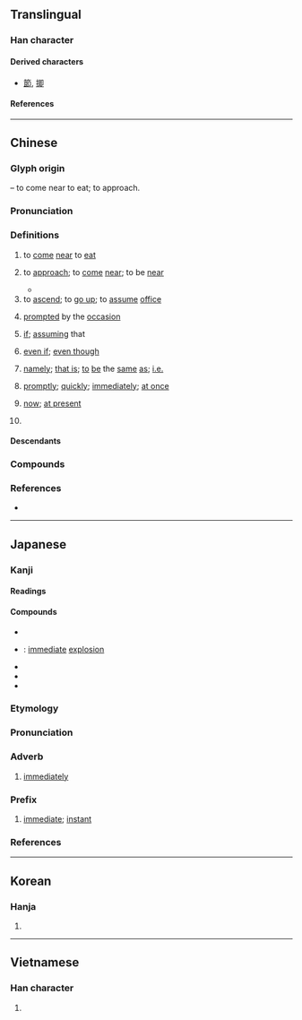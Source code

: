 {{also|卽|既}}
{{character info}}
{{character info|0x2F82F}}
==Translingual==
{{stroke order|strokes=7}}

===Han character===
{{Han char|rn=26|rad=卩|as=05|sn=7|four=77720|canj=AISL|ids=⿲⿰𠄌彐丶卩}}

====Derived characters====
* [[節]], [[揤]]

====References====
{{Han ref|kx=0159.180|dkj=02855|dj=0364.070|hdz=10314.020|uh=5373}}

----

==Chinese==
{{zh-forms|alt=卽,皍}}

===Glyph origin===
{{Han etym}}
{{Han compound|皀|卩|ls=ic|t1=ancient round-mouthed food vessel|t2=to kneel}} – to come near to eat; to approach.

===Pronunciation===
{{zh-pron
|m=jí,jì,2n=nonstandard or dialectal
|m-s=ji2
|c=zik1
|c-t=
|g=
|h=pfs=chit;gd=jid5
|j=
|mb=cĭ
|md=cék
|mn=chit/tw,xm,zz:chek/qz:chiak
|mn_note=chit - vernacular; chek/chiak - literary
|mn-t=ziag4/ziêg4
|mn-t_note=ziag4 - Shantou; ziêg4 - Chaozhou
|w=4jiq
|x=
|mc=y
|oc=y
|cat=v,conj,prep,adv,n,pn
}}

===Definitions===
{{zh-hanzi}}

# {{lb|zh|obsolete}} to [[come]] [[near]] to [[eat]]
# to [[approach]]; to [[come]] [[near]]; to be [[near]]
#: {{zh-x|若即若離}}
#* {{zh-x|虎 將 即 禽，禽 不知 虎 之 即 己 也，而 相 鬥 兩 罷，而 歸 其 死 於 虎。|A tiger is about to '''approach''' [two] beasts. The beasts are not aware that the tiger is '''approaching''' themselves, and instead fought among themselves such that they both became exhausted. In the end they would both die in the hands of the tiger.|ref=Zhanguoce}}
# to [[ascend]]; to [[go up]]; to [[assume]] [[office]]
#: {{zh-x|即位|to ascend to the throne}}
# [[prompted]] by the [[occasion]]
#: {{zh-x|即興|to improvise; to extemporise}}
# {{lb|zh|literary}} [[if]]; [[assume|assuming]] that
# {{lb|zh|literary}} [[even if]]; [[even though]]
# [[namely]]; [[that is]]; [[to]] [[be]] the [[same]] [[as]]; [[i.e.]]
#: {{zh-x|^天竺 即 今天 的 ^印度。|Tianzhu is the same as today's India.}}
# [[promptly]]; [[quickly]]; [[immediately]]; [[at once]]
#: {{zh-x|一觸即潰|to collapse on the first encounter}}
#: {{zh-x|如 遇 緊急 情況 請 即 報警。|In an emergency situation, please call the police immediately.}}
# [[now]]; [[at present]]
#: {{zh-x|在即|to be imminent}}
# {{surname|zh}}

====Descendants====
{{CJKV||そく|즉|k=卽|tức}}

===Compounds===
{{zh-der|即期匯票|即時|即日|即或|即政|即時新聞|即令|即鹿無虞|俯拾即是|不死即傷|即興|即即|一觸即發|即溜|即色宗|即位|即墨之戰|即景|不即不離|即將|一拍即合|即時作業|即身成佛|即景會心|即吉|即事詩|即夜|即景生情|即使|即席演奏|即戎|即墨侯|即心即佛|即事|即早兒|即世|一觸即潰|即是|在即|即目|即漸|即可|即刻|即便|即位登龍|即今|即事即理|即真|即席|即興表演|搖筆即來|相即相入|捨近即遠|空即是色|稍縱即逝|相次即世|目即成誦|登即|當即|旋即|瞬即|目即|隨插即用|遂即|若即若離|趕即|著即|非死即傷|立即|迅即|隨即}}

===References===
* {{R:yue:Hanzi}}

{{zh-cat|Elementary}}

----

==Japanese==
{{ja-kanji forms|即|卽}} <!-- As found in Jōyō kanji 2010 -->

===Kanji===
{{ja-kanji|grade=c|rs=卩05|kyu=卽}}

====Readings====
{{ja-readings
|goon=そく
|kanon=しょく
|kun=つ-く, すなわ-ち, もし
}}

====Compounds====
{{der-top|Compounds}}
* {{ja-r|即%時|そく%じ}}
* {{ja-r|即%発|そく%はつ}}: [[immediate]] [[explosion]]
* {{ja-r|即%興|そっ%きょう}}
* {{ja-r|即%刻|そっ%こく}}
* {{ja-r|当%意%即%妙|とう%い%そく%みょう}}
{{der-bottom}}

===Etymology===
{{ja-kanjitab|そく|yomi=o}}

===Pronunciation===
{{ja-pron|yomi=goon|そく|acc=1|acc_ref=DJR,NHK}}

===Adverb===
{{ja-pos|adverb|そく}}

# [[immediately]]

===Prefix===
{{ja-pos|prefix|そく}}

# {{lb|ja|informal}} [[immediate]]; [[instant]]
#: {{ja-usex|'''即'''[[売り切れ]]|'''そく'''-うりきれ|selling out '''instantly'''}}
#: {{ja-usex|'''即'''[[負け]]|'''そく'''-まけ|'''instant''' loss}}

===References===
<references/>

----

==Korean==

===Hanja===
{{ko-hanja|곧|즉}}

# {{alternative form of|ko|卽|t=[[immediately]]; [[in other words]]}}

----

==Vietnamese==

===Han character===
{{vi-readings|reading=[[tức]]|rs=卩05}}

# {{rfdef|vi|sort=卩05}}